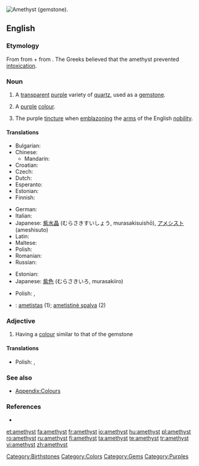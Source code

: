 [[Image:Amethyst by alexfurr.jpg|thumb|right|Amethyst (gemstone).]]
{{also|Amethyst}}
==English==
{{wikipedia}}

===Etymology===
From {{etyl|grc|eng}} {{term|ἀμέθυστος||not drunk|tr=amethustos|lang=grc|sc=polytonic}} from {{term|ἀ-||not|tr=a-|lang=grc|sc=polytonic}} + {{term|μεθύω||I am drunk|tr=methuō|lang=grc|sc=polytonic}} from {{term|μέθυ||wine|tr=methu|lang=grc|sc=polytonic}}. The Greeks believed that the amethyst prevented [[intoxication]].

===Noun===
{{en-noun}}

# A [[transparent]] [[purple]] variety of [[quartz]], used as a [[gemstone]].
# {{uncountable}} A [[purple]] [[colour]].
#: {{colour panel|amethyst|86608E}}
# {{heraldry}} The purple [[tincture]] when [[emblazon]]ing the [[arms]] of the English [[nobility]].

====Translations====
{{trans-top|gem}}
* Bulgarian: {{t+|bg|аметист}}
* Chinese:
** Mandarin: {{t-|cmn|紫水晶|tr=zǐshuǐjīng|sc=Hani}}
* Croatian: {{t-|hr|ametist|m}}
* Czech: {{t|cs|ametyst|m}}
* Dutch: {{t-|nl|amethyst|m}}
* Esperanto: {{t-|eo|ametisto|xs=Esperanto}}
* Estonian: {{t|et|ametüst}}
* Finnish: {{t+|fi|ametisti}}
{{trans-mid}}
* German: {{t-|de|Amethyst|m}}
* Italian: {{t+|it|ametista|f}}
* Japanese: [[紫水晶]] (むらさきすいしょう, murasakisuishō), [[アメシスト]] (ameshisuto)
* Latin: {{t-|la|amethystus|f}}
* Maltese: {{t-|mt|ametist|xs=Maltese}}
* Polish: {{t+|pl|ametyst|m}}
* Romanian: {{t+|ro|ametist|n}}
* Russian: {{t+|ru|аметист|m}}
{{trans-bottom}}

{{trans-top|colour}}
* Estonian: {{t|et|ametüst}}
* Japanese: [[紫色]] (むらさきいろ, murasakiiro)
{{trans-mid}}
* Polish: {{t+|pl|ametystowy|m}}, {{t+|pl|fioletowy|m}}
{{trans-bottom}}

{{checktrans-top}}
<!--Remove this section once all of the translations below have been moved into the tables above.-->
* {{ttbc|Lithuanian}}: [[ametistas]] {{m}} (1); [[ametistinė spalva]] {{f}} (2)
{{checktrans-mid}}
{{checktrans-bottom}}

===Adjective===
{{en-adj}}

# Having a [[colour]] similar to that of the gemstone

====Translations====
{{trans-top|colour}}
* Polish: {{t+|pl|ametystowy}}, {{t+|pl|fioletowy}}
{{trans-mid}}
{{trans-bottom}}

===See also===
* [[Appendix:Colours]]

===References===
* {{R:Heraldry 1862}}

[[Category:Birthstones]]
[[Category:Colors]]
[[Category:Gems]]
[[Category:Purples]]

[[et:amethyst]]
[[fa:amethyst]]
[[fr:amethyst]]
[[io:amethyst]]
[[hu:amethyst]]
[[pl:amethyst]]
[[ro:amethyst]]
[[ru:amethyst]]
[[fi:amethyst]]
[[ta:amethyst]]
[[te:amethyst]]
[[tr:amethyst]]
[[vi:amethyst]]
[[zh:amethyst]]